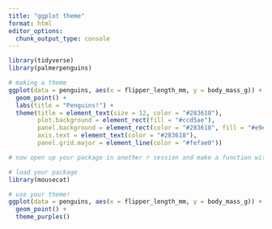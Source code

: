 ```yaml
---
title: "ggplot theme"
format: html
editor_options: 
  chunk_output_type: console
---
```


```r
library(tidyverse)
library(palmerpenguins)
```

```r
# making a theme
ggplot(data = penguins, aes(x = flipper_length_mm, y = body_mass_g)) +
  geom_point() +
  labs(title = "Penguins!") +
  theme(title = element_text(size = 12, color = "#283618"),
        plot.background = element_rect(fill = "#ccd5ae"),
        panel.background = element_rect(color = "#283618", fill = "#e9edc9"),
        axis.text = element_text(color = "#283618"),
        panel.grid.major = element_line(color = "#fefae0"))

# now open up your package in another r session and make a function with the theme copied over
```


```r
# load your package
library(mousecat)

# use your theme!
ggplot(data = penguins, aes(x = flipper_length_mm, y = body_mass_g)) +
  geom_point() +
  theme_purples()
```

